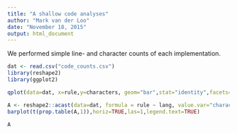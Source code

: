 ```yaml
---
title: "A shallow code analyses"
author: "Mark van der Loo"
date: "November 18, 2015"
output: html_document
---
```


We performed simple line- and character counts of each implementation.

```r
dat <- read.csv("code_counts.csv")
library(reshape2)
library(ggplot2)
```




```r
qplot(data=dat, x=rule,y=characters, geom="bar",stat="identity",facets=~lang)
```

```r
A <- reshape2::acast(data=dat, formula = rule ~ lang, value.var="characters")
barplot(t(prop.table(A,1)),horiz=TRUE,las=1,legend.text=TRUE)

```

```r
A
```



